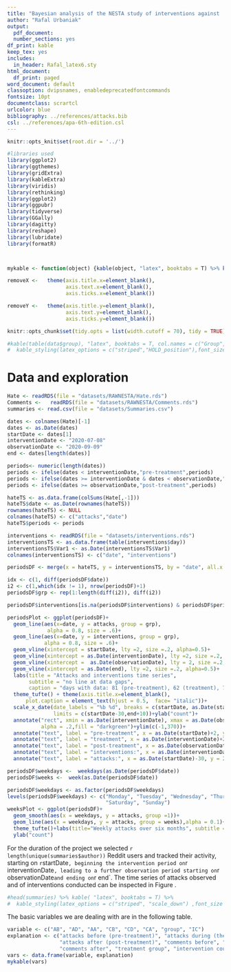 ```yaml
---
title: "Bayesian analysis of the NESTA study of interventions against  verbal aggression online \\linebreak  Technical Report"
author: "Rafal Urbaniak"
output:
  pdf_document:
  number_sections: yes
df_print: kable
keep_tex: yes
includes:
  in_header: Rafal_latex6.sty
html_document:
  df_print: paged
word_document: default
classoption: dvipsnames, enabledeprecatedfontcommands
fontsize: 10pt
documentclass: scrartcl
urlcolor: blue
bibliography: ../references/attacks.bib
csl: ../references/apa-6th-edition.csl
---
```

  
  
```r
knitr::opts_knit$set(root.dir = '../')

#libraries used
library(ggplot2)
library(ggthemes)
library(gridExtra)
library(kableExtra)
library(viridis)
library(rethinking)
library(ggplot2)
library(ggpubr)
library(tidyverse)
library(GGally)
library(dagitty)
library(reshape)
library(lubridate)
library(formatR)



mykable <- function(object) {kable(object, "latex", booktabs = T) %>% kable_styling(latex_options = "striped",font_size = 9)}  

removeX <-   theme(axis.title.x=element_blank(),
                   axis.text.x=element_blank(),
                   axis.ticks.x=element_blank())

removeY <-   theme(axis.title.y=element_blank(),
                   axis.text.y=element_blank(),
                   axis.ticks.y=element_blank())

knitr::opts_chunk$set(tidy.opts = list(width.cutoff = 70), tidy = TRUE)

#kable(table(data$group), "latex", booktabs = T, col.names = c("Group", "n")) %>% 
#  kable_styling(latex_options = c("striped","HOLD_position"),font_size = 9) 
```



\tableofcontents






# Data and exploration




\vspace{1mm}
\scriptsize

```r
Hate <- readRDS(file = "datasets/RAWNESTA/Hate.rds")
Comments <-   readRDS(file = "datasets/RAWNESTA/Comments.rds")
summaries <- read.csv(file = "datasets/Summaries.csv")

dates <- colnames(Hate)[-1]
dates <- as.Date(dates)
startDate <- dates[1]
interventionDate <- "2020-07-08"
observationDate <- "2020-09-09"
end <- dates[length(dates)]

periods<- numeric(length(dates))
periods <- ifelse(dates < interventionDate,"pre-treatment",periods)
periods <- ifelse(dates >= interventionDate & dates < observationDate,"treatment",periods)
periods <- ifelse(dates >= observationDate,"post-treatment",periods)

hateTS <- as.data.frame(colSums(Hate[,-1]))
hateTS$date <- as.Date(rownames(hateTS))
rownames(hateTS) <- NULL
colnames(hateTS) <- c("attacks","date")
hateTS$periods <- periods

interventions <- readRDS(file = "datasets/interventions.rds")
interventionsTS <- as.data.frame(table(interventions$day))
interventionsTS$Var1 <- as.Date(interventionsTS$Var1)
colnames(interventionsTS) <- c("date", "interventions")

periodsDF <- merge(x = hateTS, y = interventionsTS, by = "date", all.x = TRUE)

idx <- c(1, diff(periodsDF$date))
i2 <- c(1,which(idx != 1), nrow(periodsDF)+1)
periodsDF$grp <- rep(1:length(diff(i2)), diff(i2))

periodsDF$interventions[is.na(periodsDF$interventions) & periodsDF$periods == "treatment"] <- 0

periodsPlot <- ggplot(periodsDF)+
  geom_line(aes(x=date, y = attacks, group = grp),
             alpha = 0.8, size = .6)+
  geom_line(aes(x=date, y = interventions, group = grp),
            alpha = 0.8, size = .6)+
  geom_vline(xintercept = startDate, lty =2, size =.2, alpha=0.5)+
  geom_vline(xintercept = as.Date(interventionDate), lty =2, size =.2, alpha=0.5)+
  geom_vline(xintercept =  as.Date(observationDate), lty = 2, size =.2, alpha=0.5 )+
  geom_vline(xintercept = as.Date(end), lty =2, size =.2, alpha=0.5)+
  labs(title = "Attacks and interventions time series",
       subtitle = "no line at data gaps", 
       caption = "days with data: 81 (pre-treatment), 62 (treatment), 72 (post-treatment)")+
  theme_tufte() + theme(axis.title.x=element_blank(), 
      plot.caption = element_text(hjust = 0.5,  face= "italic"))+
  scale_x_date(date_labels = "%b %d", breaks = c(startDate, as.Date(startDate), as.Date(interventionDate), as.Date(observationDate), end), 
               limits = c(startDate-30,end+10))+ylab("count")+
  annotate("rect", xmin = as.Date(interventionDate), xmax = as.Date(observationDate), ymin = -1, ymax = 360,
           alpha = .2,fill = "darkgreen")+ylim(c(-1,370))+
  annotate("text", label = "pre-treatment", x = as.Date(startDate)+2, y = 370, hjust =0 )+
  annotate("text", label = "treatment", x = as.Date(interventionDate)+2, y = 370, hjust =0 )+
  annotate("text", label = "post-treatment", x = as.Date(observationDate)+2, y = 370, hjust =0 )+
  annotate("text", label = "interventions:", x = as.Date(interventionDate)-52, y = 15, hjust =0 )+
  annotate("text", label = "attacks:", x = as.Date(startDate)-30, y = 215, hjust =0 )

periodsDF$weekdays <-  weekdays(as.Date(periodsDF$date))
periodsDF$weeks <-  week(as.Date(periodsDF$date))

periodsDF$weekdays <- as.factor(periodsDF$weekdays)
levels(periodsDF$weekdays) <- c("Monday", "Tuesday", "Wednesday", "Thursday", "Friday",
                                "Saturday", "Sunday")
weeksPlot <- ggplot(periodsDF)+
  geom_smooth(aes(x = weekdays, y = attacks, group =1))+
  geom_line(aes(x = weekdays, y = attacks, group = weeks),alpha = 0.1)+
  theme_tufte()+labs(title="Weekly attacks over six months", subtitle = "No weekly patterns")+xlab("")+
  ylab("count")
```
\normalsize



For the duration of the project we selected `r length(unique(summaries$author))` Reddit users and tracked their activity, starting on `r `startDate`, beginning the intervention period on `r interventionDate`, leading to a further observation period starting on  `r observationDate` and ending on  `r end`. The time series of attacks observed and of interventions conducted can be inspected in Figure \ref{fig:periodsPlot}.


\begin{figure}
```r
periodsPlot
```
\caption{Daily sums of attacks and interventions throughout the three experimental periods.}
\label{fig:periodsPlot}
\end{figure}







\vspace{1mm}
\footnotesize
```r
#head(summaries) %>% kable( "latex", booktabs = T) %>% 
#  kable_styling(latex_options = c("striped", "scale_down") ,font_size = 9)

```
\normalsize












The basic variables we are dealing with are in the following table. 



```r
variable <- c("AB", "AD", "AA", "CB", "CD", "CA", "group", "IC")
explanation <- c("attacks before (pre-treatment)", "attacks during (the treatment period)",
                 "attacks after (post-treatment)", "comments before", "comments during",
                 "comments after", "treatment group", "intervention count")
vars <- data.frame(variable, explanation)
mykable(vars)
```









